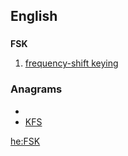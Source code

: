 ==English==
==={{initialism}}===
'''FSK'''

# [[frequency-shift keying]]

===Anagrams===
* {{alphagram|[[f**ks#English|f**ks]]}} 
* [[KFS#English|KFS]]


[[he:FSK]]